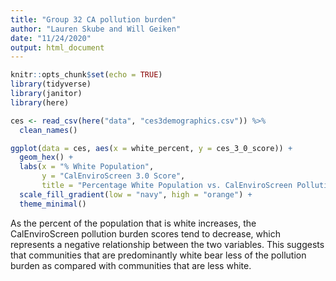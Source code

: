 ```yaml
---
title: "Group 32 CA pollution burden"
author: "Lauren Skube and Will Geiken"
date: "11/24/2020"
output: html_document
---
```


```r
knitr::opts_chunk$set(echo = TRUE)
library(tidyverse)
library(janitor)
library(here)
```

```r
ces <- read_csv(here("data", "ces3demographics.csv")) %>% 
  clean_names()
```

```r
ggplot(data = ces, aes(x = white_percent, y = ces_3_0_score)) +
  geom_hex() +
  labs(x = "% White Population", 
       y = "CalEnviroScreen 3.0 Score", 
       title = "Percentage White Population vs. CalEnviroScreen Pollution Burden") +
  scale_fill_gradient(low = "navy", high = "orange") +
  theme_minimal()
```
As the percent of the population that is white increases, the CalEnviroScreen pollution burden scores tend to decrease, which represents a negative relationship between the two variables. This suggests that communities that are predominantly white bear less of the pollution burden as compared with communities that are less white.
